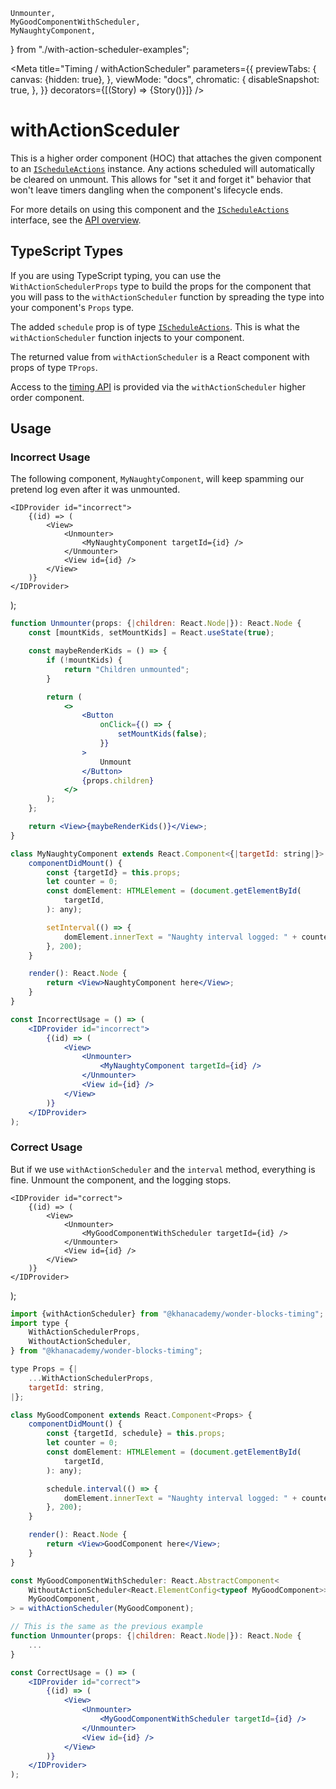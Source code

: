 

    Unmounter,
    MyGoodComponentWithScheduler,
    MyNaughtyComponent,
} from "./with-action-scheduler-examples";

<Meta
    title="Timing / withActionScheduler"
    parameters={{
        previewTabs: {
            canvas: {hidden: true},
        },
        viewMode: "docs",
        chromatic: {
            disableSnapshot: true,
        },
    }}
    decorators={[(Story) => <View>{Story()}</View>]}
/>

# withActionSceduler

<ComponentInfo name={packageConfig.name} version={packageConfig.version} />

This is a higher order component (HOC) that attaches the given component to an
[`IScheduleActions`](#ischeduleactions) instance. Any actions scheduled will automatically be
cleared on unmount. This allows for "set it and forget it" behavior that won't
leave timers dangling when the component's lifecycle ends.

For more details on using this component and the [`IScheduleActions`](#ischeduleactions) interface,
see the [API overview](#timing-api-overview).

## TypeScript Types

If you are using TypeScript typing, you can use the `WithActionSchedulerProps` type
to build the props for the component that you will pass to the `withActionScheduler`
function by spreading the type into your component's `Props` type.

The added `schedule` prop is of type [`IScheduleActions`](#ischeduleactions). This is what the
`withActionScheduler` function injects to your component.

The returned value from `withActionScheduler` is a React component with props of
type `TProps`.

Access to the [timing API](/docs/timing-types-ischeduleactions--page) is provided via the `withActionScheduler` higher order
component.

## Usage

### Incorrect Usage

The following component, `MyNaughtyComponent`, will keep spamming our pretend
log even after it was unmounted.

    <IDProvider id="incorrect">
        {(id) => (
            <View>
                <Unmounter>
                    <MyNaughtyComponent targetId={id} />
                </Unmounter>
                <View id={id} />
            </View>
        )}
    </IDProvider>
);

<Canvas>
    <Story name="IncorrectUsage">
        <IncorrectUsage />
    </Story>
</Canvas>

```jsx
function Unmounter(props: {|children: React.Node|}): React.Node {
    const [mountKids, setMountKids] = React.useState(true);

    const maybeRenderKids = () => {
        if (!mountKids) {
            return "Children unmounted";
        }

        return (
            <>
                <Button
                    onClick={() => {
                        setMountKids(false);
                    }}
                >
                    Unmount
                </Button>
                {props.children}
            </>
        );
    };

    return <View>{maybeRenderKids()}</View>;
}

class MyNaughtyComponent extends React.Component<{|targetId: string|}> {
    componentDidMount() {
        const {targetId} = this.props;
        let counter = 0;
        const domElement: HTMLElement = (document.getElementById(
            targetId,
        ): any);

        setInterval(() => {
            domElement.innerText = "Naughty interval logged: " + counter++;
        }, 200);
    }

    render(): React.Node {
        return <View>NaughtyComponent here</View>;
    }
}

const IncorrectUsage = () => (
    <IDProvider id="incorrect">
        {(id) => (
            <View>
                <Unmounter>
                    <MyNaughtyComponent targetId={id} />
                </Unmounter>
                <View id={id} />
            </View>
        )}
    </IDProvider>
);
```

### Correct Usage

But if we use `withActionScheduler` and the `interval` method, everything is
fine. Unmount the component, and the logging stops.

    <IDProvider id="correct">
        {(id) => (
            <View>
                <Unmounter>
                    <MyGoodComponentWithScheduler targetId={id} />
                </Unmounter>
                <View id={id} />
            </View>
        )}
    </IDProvider>
);

<Canvas>
    <Story name="CorrectUsage">
        <CorrectUsage />
    </Story>
</Canvas>

```jsx
import {withActionScheduler} from "@khanacademy/wonder-blocks-timing";
import type {
    WithActionSchedulerProps,
    WithoutActionScheduler,
} from "@khanacademy/wonder-blocks-timing";

type Props = {|
    ...WithActionSchedulerProps,
    targetId: string,
|};

class MyGoodComponent extends React.Component<Props> {
    componentDidMount() {
        const {targetId, schedule} = this.props;
        let counter = 0;
        const domElement: HTMLElement = (document.getElementById(
            targetId,
        ): any);

        schedule.interval(() => {
            domElement.innerText = "Naughty interval logged: " + counter++;
        }, 200);
    }

    render(): React.Node {
        return <View>GoodComponent here</View>;
    }
}

const MyGoodComponentWithScheduler: React.AbstractComponent<
    WithoutActionScheduler<React.ElementConfig<typeof MyGoodComponent>>,
    MyGoodComponent,
> = withActionScheduler(MyGoodComponent);

// This is the same as the previous example
function Unmounter(props: {|children: React.Node|}): React.Node {
    ...
}

const CorrectUsage = () => (
    <IDProvider id="correct">
        {(id) => (
            <View>
                <Unmounter>
                    <MyGoodComponentWithScheduler targetId={id} />
                </Unmounter>
                <View id={id} />
            </View>
        )}
    </IDProvider>
);
```

